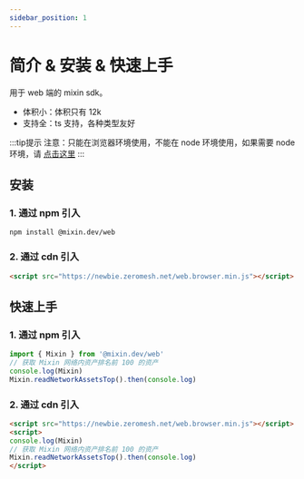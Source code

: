 ```yaml
---
sidebar_position: 1
---
```


# 简介 & 安装 & 快速上手
用于 web 端的 mixin sdk。
- 体积小：体积只有 12k
- 支持全：ts 支持，各种类型友好

:::tip提示
注意：只能在浏览器环境使用，不能在 node 环境使用，如果需要 node 环境，请 [点击这里](https://github.com/MixinNetwork/bot-api-nodejs-client)
:::

## 安装

### 1. 通过 npm 引入
```shell
npm install @mixin.dev/web
```

### 2. 通过 cdn 引入
```html
<script src="https://newbie.zeromesh.net/web.browser.min.js"></script>
```
## 快速上手
### 1. 通过 npm 引入

```js
import { Mixin } from '@mixin.dev/web'
// 获取 Mixin 网络内资产排名前 100 的资产
console.log(Mixin)
Mixin.readNetworkAssetsTop().then(console.log)
```

### 2. 通过 cdn 引入
```html
<script src="https://newbie.zeromesh.net/web.browser.min.js"></script>
<script>
console.log(Mixin)
// 获取 Mixin 网络内资产排名前 100 的资产
Mixin.readNetworkAssetsTop().then(console.log)
</script>
```